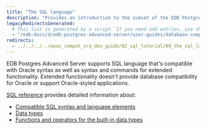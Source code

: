 ```yaml
---
title: "The SQL language"
description: "Provides an introduction to the subset of the EDB Postgres Advanced Server SQL language that is compatible with Oracle databases"
legacyRedirectsGenerated:
  # This list is generated by a script. If you need add entries, use the `legacyRedirects` key.
  - "/edb-docs/d/edb-postgres-advanced-server/user-guides/database-compatibility-for-oracle-developers-guide/9.5/Database_Compatibility_for_Oracle_Developers_Guide.1.037.html"
redirects:
  - ../../../../epas_compat_ora_dev_guide/02_sql_tutorial/09_the_sql_language #generated for docs/epas/reorg-role-use-case-mode
---
```


<div id="the_sql_language" class="registered_link"></div>

EDB Postgres Advanced Server supports SQL language that's compatible with Oracle syntax as well as syntax and commands for extended functionality. Extended functionality doesn't provide database compatibility for Oracle or support Oracle-styled applications.

[SQL reference](../../../reference/sql_reference/) provides detailed information about:

-   [Compatible SQL syntax and language elements](../../../reference/sql_reference/01_sql_syntax/)
-   [Data types](../../../reference/sql_reference/02_data_types/)
-   [Functions and operators for the built-in data types](../../../reference/sql_reference/03_functions_and_operators/)

